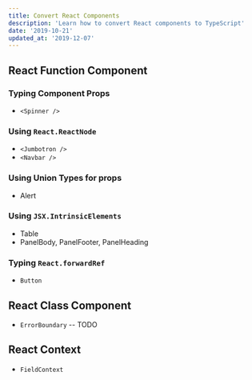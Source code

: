 ```yaml
---
title: Convert React Components
description: 'Learn how to convert React components to TypeScript'
date: '2019-10-21'
updated_at: '2019-12-07'
---
```


## React Function Component

### Typing Component Props

- `<Spinner />`

### Using `React.ReactNode`

- `<Jumbotron />`
- `<Navbar />`

### Using Union Types for props

- Alert

### Using `JSX.IntrinsicElements`

- Table
- PanelBody, PanelFooter, PanelHeading

### Typing `React.forwardRef`

- `Button`

## React Class Component

- `ErrorBoundary` -- TODO

## React Context

- `FieldContext`
